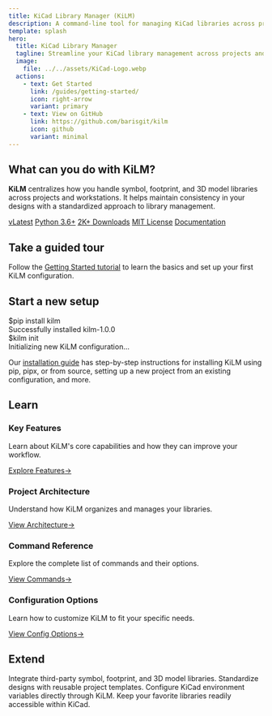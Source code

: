 ```yaml
---
title: KiCad Library Manager (KiLM)
description: A command-line tool for managing KiCad libraries across projects and workstations.
template: splash
hero:
  title: KiCad Library Manager
  tagline: Streamline your KiCad library management across projects and workstations.
  image:
    file: ../../assets/KiCad-Logo.webp
  actions:
    - text: Get Started
      link: /guides/getting-started/
      icon: right-arrow
      variant: primary
    - text: View on GitHub
      link: https://github.com/barisgit/kilm
      icon: github
      variant: minimal
---
```



<BadgeData />

<div className="rounded-xl p-8 my-6 relative overflow-hidden border border-white/10 bg-[rgba(20,20,28,0.3)] backdrop-blur-md transition-all duration-300 hover:translate-y-[-3px] hover:shadow-xl">
  <div className="absolute inset-0 -z-10 opacity-30 bg-gradient-to-br from-[rgba(79,57,250,0.6)] to-[rgba(218,98,196,0.6)] bg-[length:200%_200%] animate-gradient"></div>

## What can you do with KiLM?

**KiLM** centralizes how you handle symbol, footprint, and 3D model libraries across projects and workstations. 
It helps maintain consistency in your designs with a standardized approach to library management.

<div className="mt-4">
  <a href="https://pypi.org/project/kilm/" className="inline-flex items-center bg-[rgba(30,30,40,0.8)] rounded-md py-[0.45rem] px-[0.85rem] text-sm font-medium text-white/90 mr-[0.7rem] mb-[0.7rem] shadow-sm transition-all duration-200 hover:translate-y-[-1px] hover:shadow-md hover:text-white hover:border-white/20 border border-white/10">v<span id="pypi-version" className="text-[#60efff] font-semibold inline-block mr-[0.2rem]">Latest</span></a>
  <a href="https://pypi.org/project/kilm/" className="inline-flex items-center bg-[rgba(30,30,40,0.8)] rounded-md py-[0.45rem] px-[0.85rem] text-sm font-medium text-white/90 mr-[0.7rem] mb-[0.7rem] shadow-sm transition-all duration-200 hover:translate-y-[-1px] hover:shadow-md hover:text-white hover:border-white/20 border border-white/10">Python <span id="python-versions">3.6+</span></a>
  <a href="https://pepy.tech/projects/kilm" className="inline-flex items-center bg-[rgba(30,30,40,0.8)] rounded-md py-[0.45rem] px-[0.85rem] text-sm font-medium text-white/90 mr-[0.7rem] mb-[0.7rem] shadow-sm transition-all duration-200 hover:translate-y-[-1px] hover:shadow-md hover:text-white hover:border-white/20 border border-white/10"><span id="pypi-downloads" className="text-[#60efff] font-semibold inline-block mr-[0.2rem]">2K+</span> Downloads</a>
  <a href="https://opensource.org/licenses/MIT" className="inline-flex items-center bg-[rgba(30,30,40,0.8)] rounded-md py-[0.45rem] px-[0.85rem] text-sm font-medium text-white/90 mr-[0.7rem] mb-[0.7rem] shadow-sm transition-all duration-200 hover:translate-y-[-1px] hover:shadow-md hover:text-white hover:border-white/20 border border-white/10">MIT License</a>
  <a href="https://kilm.aristovnik.me" className="inline-flex items-center bg-[rgba(30,30,40,0.8)] rounded-md py-[0.45rem] px-[0.85rem] text-sm font-medium text-white/90 mr-[0.7rem] mb-[0.7rem] shadow-sm transition-all duration-200 hover:translate-y-[-1px] hover:shadow-md hover:text-white hover:border-white/20 border border-white/10">Documentation</a>
</div>

</div>

<div className="rounded-xl p-8 my-6 relative overflow-hidden border border-white/10 bg-[rgba(20,20,28,0.3)] backdrop-blur-md transition-all duration-300 hover:translate-y-[-3px] hover:shadow-xl">
  <div className="absolute inset-0 -z-10 opacity-30 bg-gradient-to-br from-[rgba(0,255,135,0.5)] to-[rgba(96,239,255,0.5)] bg-[length:200%_200%] animate-gradient"></div>

## Take a guided tour

Follow the [Getting Started tutorial](/guides/getting-started/) to learn the basics and set up your first KiLM configuration.

</div>

<div className="rounded-xl p-8 my-6 relative overflow-hidden border border-white/10 bg-[rgba(20,20,28,0.3)] backdrop-blur-md transition-all duration-300 hover:translate-y-[-3px] hover:shadow-xl">
  <div className="absolute inset-0 -z-10 opacity-30 bg-gradient-to-br from-[rgba(255,113,112,0.5)] to-[rgba(255,229,127,0.5)] bg-[length:200%_200%] animate-gradient"></div>

## Start a new setup

<div className="bg-[#1a1b26] rounded-lg my-6 font-mono shadow-xl border border-white/5 overflow-hidden">
  <div className="flex items-center px-4 py-2 bg-[#16161e] border-b border-white/5">
    <div className="flex items-center">
      <span className="w-3 h-3 rounded-full bg-[#ff5f56] inline-block mr-2"></span>
      <span className="w-3 h-3 rounded-full bg-[#ffbd2e] inline-block mr-2"></span>
      <span className="w-3 h-3 rounded-full bg-[#27c93f] inline-block mr-2"></span>
    </div>
  </div>
  <div className="text-[#f1f1f1] p-4 overflow-x-auto leading-relaxed">
    <div className="my-2 relative pl-5 text-[#e4e4e4]">
      <span className="absolute left-0 text-[#63f2f1] font-bold">$</span>pip install kilm
    </div>
    <div className="my-2 mb-4 text-[#a9b1d6] opacity-90">Successfully installed kilm-1.0.0</div>
    <div className="my-2 relative pl-5 text-[#e4e4e4]">
      <span className="absolute left-0 text-[#63f2f1] font-bold">$</span>kilm init
    </div>
    <div className="my-2 mb-4 text-[#a9b1d6] opacity-90">Initializing new KiLM configuration...</div>
  </div>
</div>

Our [installation guide](/guides/installation/) has step-by-step instructions for installing KiLM using pip, pipx, or from source, setting up a new project from an existing configuration, and more.

</div>

## Learn

<div className="grid grid-cols-1 md:grid-cols-2 gap-6 my-10 w-full">
  <div className="rounded-lg p-6 bg-[rgba(30,30,40,0.3)] border border-white/10 transition-all duration-300 backdrop-blur-md overflow-hidden relative flex flex-col min-h-[250px] hover:translate-y-[-5px] hover:shadow-lg">
    <div className="absolute inset-x-0 top-0 h-1 bg-gradient-to-r from-[#4f39fa] to-[#da62c4] opacity-0 transition-opacity duration-300 group-hover:opacity-100"></div>
    <h3 className="mt-0 mb-4 font-semibold text-white/95">Key Features</h3>
    <p className="mb-4 text-white/70 leading-relaxed flex-grow">Learn about KiLM's core capabilities and how they can improve your workflow.</p>
    <a href="/guides/getting-started/#features" className="inline-flex items-center text-[#60efff] font-medium no-underline transition-colors duration-200 hover:text-[#4f39fa] mt-auto">
      Explore Features<span className="ml-2 transition-transform duration-200 hover:translate-x-[3px]">→</span>
    </a>
  </div>
  <div className="rounded-lg p-6 bg-[rgba(30,30,40,0.3)] border border-white/10 transition-all duration-300 backdrop-blur-md overflow-hidden relative flex flex-col min-h-[250px] hover:translate-y-[-5px] hover:shadow-lg">
    <div className="absolute inset-x-0 top-0 h-1 bg-gradient-to-r from-[#4f39fa] to-[#da62c4] opacity-0 transition-opacity duration-300 group-hover:opacity-100"></div>
    <h3 className="mt-0 mb-4 font-semibold text-white/95">Project Architecture</h3>
    <p className="mb-4 text-white/70 leading-relaxed flex-grow">Understand how KiLM organizes and manages your libraries.</p>
    <a href="/community/development/" className="inline-flex items-center text-[#60efff] font-medium no-underline transition-colors duration-200 hover:text-[#4f39fa] mt-auto">
      View Architecture<span className="ml-2 transition-transform duration-200 hover:translate-x-[3px]">→</span>
    </a>
  </div>
  <div className="rounded-lg p-6 bg-[rgba(30,30,40,0.3)] border border-white/10 transition-all duration-300 backdrop-blur-md overflow-hidden relative flex flex-col min-h-[250px] hover:translate-y-[-5px] hover:shadow-lg">
    <div className="absolute inset-x-0 top-0 h-1 bg-gradient-to-r from-[#4f39fa] to-[#da62c4] opacity-0 transition-opacity duration-300 group-hover:opacity-100"></div>
    <h3 className="mt-0 mb-4 font-semibold text-white/95">Command Reference</h3>
    <p className="mb-4 text-white/70 leading-relaxed flex-grow">Explore the complete list of commands and their options.</p>
    <a href="/reference/cli/" className="inline-flex items-center text-[#60efff] font-medium no-underline transition-colors duration-200 hover:text-[#4f39fa] mt-auto">
      View Commands<span className="ml-2 transition-transform duration-200 hover:translate-x-[3px]">→</span>
    </a>
  </div>
  <div className="rounded-lg p-6 bg-[rgba(30,30,40,0.3)] border border-white/10 transition-all duration-300 backdrop-blur-md overflow-hidden relative flex flex-col min-h-[250px] hover:translate-y-[-5px] hover:shadow-lg">
    <div className="absolute inset-x-0 top-0 h-1 bg-gradient-to-r from-[#4f39fa] to-[#da62c4] opacity-0 transition-opacity duration-300 group-hover:opacity-100"></div>
    <h3 className="mt-0 mb-4 font-semibold text-white/95">Configuration Options</h3>
    <p className="mb-4 text-white/70 leading-relaxed flex-grow">Learn how to customize KiLM to fit your specific needs.</p>
    <a href="/guides/configuration/" className="inline-flex items-center text-[#60efff] font-medium no-underline transition-colors duration-200 hover:text-[#4f39fa] mt-auto">
      View Config Options<span className="ml-2 transition-transform duration-200 hover:translate-x-[3px]">→</span>
    </a>
  </div>
</div>

<div className="rounded-xl p-8 my-6 relative overflow-hidden border border-white/10 bg-[rgba(20,20,28,0.3)] backdrop-blur-md transition-all duration-300 hover:translate-y-[-3px] hover:shadow-xl">
  <div className="absolute inset-0 -z-10 opacity-30 bg-gradient-to-br from-[rgba(121,40,202,0.5)] to-[rgba(255,0,128,0.5)] bg-[length:200%_200%] animate-gradient"></div>

## Extend

<CardGrid>
  <Card title="Add External Libraries" link="/reference/cli/add-3d/" icon="add-document">
    Integrate third-party symbol, footprint, and 3D model libraries.
  </Card>
  <Card title="Create Project Templates" link="/reference/cli/template/" icon="document">
    Standardize designs with reusable project templates.
  </Card>
  <Card title="Set Environment Variables" link="/reference/cli/config/" icon="seti:config">
    Configure KiCad environment variables directly through KiLM.
  </Card>
  <Card title="Manage Pinned Libraries" link="/reference/cli/pin/" icon="pin">
    Keep your favorite libraries readily accessible within KiCad.
  </Card>
</CardGrid>

</div>
